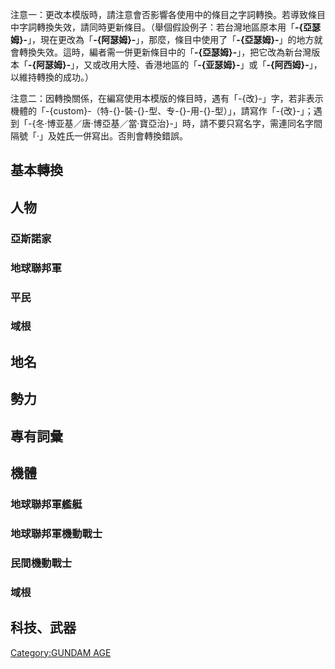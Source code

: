 {{CGroupH|name=GundamAGE|desc=機動戰士GUNDAM AGE}}<noinclude>
[[Category:ACG公共轉換組模板|{{SUBPAGENAME}}]][[Category:GUNDAM AGE]]

注意一：更改本模版時，請注意會否影響各使用中的條目之字詞轉換。若導致條目中字詞轉換失效，請同時更新條目。（舉個假設例子：若台灣地區原本用「'''-{亞瑟姆}-'''」，現在更改為「'''-{阿瑟姆}-'''」，那麼，條目中使用了「'''-{亞瑟姆}-'''」的地方就會轉換失效。這時，編者需一併更新條目中的「'''-{亞瑟姆}-'''」，把它改為新台灣版本「'''-{阿瑟姆}-'''」，又或改用大陸、香港地區的「'''-{亚瑟姆}-'''」或「'''-{阿西姆}-'''」，以維持轉換的成功。）

注意二：因轉換關係，在編寫使用本模版的條目時，遇有「-{改}-」字，若非表示機體的「-{custom}-（特-{}-裝-{}-型、专-{}-用-{}-型）」，請寫作「<nowiki>-{改}-</nowiki>」；遇到「-{冬·博亚基／唐·博亞基／當·寶亞治}-」時，請不要只寫名字，需連同名字間隔號「·」及姓氏一併寫出。否則會轉換錯誤。

==基本轉換==
</noinclude>
{{CNoteA|zh:GUNDAM AGE; zh-cn:高达AGE; zh-tw:鋼彈AGE; zh-hk:高達AGE;}}
{{CNoteA|zh:GUNDAM; zh-cn:敢达; zh-tw:鋼彈; zh-hk:高達;}}
{{CNoteA|zh:溫; zh-cn:温; zh-hk:温; zh-tw:溫;}}
{{CNoteA|zh:一期完; zh-cn:一期完; zh-hk:一期完; zh-tw:讀切版;}}
{{CNoteA|zh:巧克力; zh-cn:巧克力; zh-hk:朱古力; zh-tw:巧克力;}}<noinclude>

==人物==
===亞斯諾家===
</noinclude>
{{CNoteA|zh-cn:菲利特; zh-tw:菲利特; zh-hk:菲力特;}}
{{CNoteA|zh-cn:明日野; zh-tw:明日野; zh-hk:亞斯諾;}}
{{CNoteA|zh-cn:玛丽娜; zh-tw:瑪莉娜; zh-hk:瑪蓮娜;}}
{{CNoteA|zh-cn:艾米丽; zh-tw:艾蜜莉; zh-hk:艾蜜莉;}}
{{CNoteA|zh-cn:阿蒙德; zh-tw:阿蒙德; zh-hk:阿蒙德;}}
{{CNoteA|zh-cn:巴尔卡斯; zh-tw:凡格斯; zh-hk:華加斯;}}
{{CNoteA|zh-cn:戴森; zh-tw:戴森; zh-hk:戴森;}}
{{CNoteA|zh-cn:亚瑟姆; zh-tw:阿瑟姆; zh-hk:阿西姆;}}
{{CNoteA|zh-cn:由诺娅; zh-tw:由諾婭; zh-hk:尤諾雅;}}
{{CNoteA|zh-cn:罗玛丽; zh-tw:蘿瑪莉; zh-hk:羅瑪妮;}}
{{CNoteA|zh-cn:斯通; zh-tw:史東; zh-hk:史東;}}
{{CNoteA|zh-cn:奇奥; zh-tw:奇歐; zh-hk:奇奧;}}
<noinclude>

===地球聯邦軍===
</noinclude>
{{CNoteA|zh-cn:亨德利; zh-tw:亨德里克; zh-hk:亨德里克;}}
{{CNoteA|zh-cn:布鲁扎; zh-tw:布魯薩; zh-hk:布魯撒;}}
{{CNoteA|zh-cn:格鲁迪克; zh-tw:庫爾迪克; zh-hk:古路迪克;}}
{{CNoteA|zh-cn:艾诺亚; zh-tw:艾諾亞; zh-hk:艾諾亞;}}
{{CNoteA|zh-cn:米莱斯; zh-tw:蜜蕾絲; zh-hk:美莉絲;}}
{{CNoteA|zh-cn:阿罗伊; zh-tw:阿羅伊; zh-hk:雅萊;}}
{{CNoteA|zh-cn:亚当斯; zh-tw:亞當斯; zh-hk:阿當斯;}}
{{CNoteA|zh-cn:提尼尔; zh-tw:提勒; zh-hk:天尼爾;}}
{{CNoteA|zh-cn:拉甘; zh-tw:拉岡; zh-hk:拿根;}}
{{CNoteA|zh-cn:德列斯; zh-tw:德列斯; zh-hk:杜里時;}}
{{CNoteA|zh-cn:沃尔夫; zh-tw:沃爾夫; zh-hk:烏盧夫;}}
{{CNoteA|zh-cn:艾尼亚克尔; zh-tw:艾尼亞克爾; zh-hk:安尼亞高;}}
{{CNoteA|zh-cn:迪安; zh-tw:狄安; zh-hk:迪安;}}
{{CNoteA|zh-cn:冯洛特; zh-tw:馮洛德; zh-hk:馮萊特;}}
{{CNoteA|zh-cn:斯托拉; zh-tw:史托勒; zh-hk:斯多拿;}}
{{CNoteA|zh-cn:古阿巴郎; zh-tw:蓋瓦蘭; zh-hk:古亞巴蘭;}}
{{CNoteA|zh-cn:迪肯; zh-tw:迪傑; zh-hk:迪基;}}
{{CNoteA|zh-cn:葛黑尔; zh-tw:岡海爾; zh-hk:根希路;}}
{{CNoteA|zh-cn:菲勒迪利克; zh-tw:腓特烈; zh-hk:費特力克;}}
{{CNoteA|zh-cn:阿鲁古雷阿斯; zh-tw:奧古拉斯; zh-hk:艾古尼亞斯;}}
{{CNoteA|zh-cn:阿丽莎; zh-tw:亞莉莎; zh-hk:亞里莎;}}
{{CNoteA|zh-cn:奥弗莱特; zh-tw:歐布萊特; zh-hk:奧布拉特;}}
{{CNoteA|zh-cn:罗雷; zh-tw:羅連; zh-hk:羅寧;}}
{{CNoteA|zh-cn:麦克斯; zh-tw:馬克斯; zh-hk:馬古斯;}}
{{CNoteA|zh-cn:哈特维; zh-tw:哈特威; zh-hk:哈特威;}}
{{CNoteA|zh-cn:菲罗伊; zh-tw:弗洛伊; zh-hk:佛羅;}}
{{CNoteA|zh-cn:奥菲诺亚; zh-tw:歐爾斐諾亞; zh-hk:奧菲諾亞;}}
{{CNoteA|zh-cn:瑞米; zh-tw:蕾咪; zh-hk:麗美;}}
{{CNoteA|zh-cn:露丝; zh-tw:魯斯; zh-hk:露芙;}}
{{CNoteA|zh-cn:阿兰; zh-tw:亞倫; zh-hk:艾倫;}}
{{CNoteA|zh-cn:布罗利; zh-tw:拉多尼; zh-hk:布羅利;}}
{{CNoteA|zh-cn:伊莉莎; zh-tw:伊莉夏; zh-hk:伊莉莎;}}
{{CNoteA|zh-cn:姆莱; zh-tw:姆萊; zh-hk:姆拉爾;}}
{{CNoteA|zh-cn:威露娜; zh-tw:威爾納; zh-hk:威娜;}}
{{CNoteA|zh-cn:杰尼斯丁; zh-tw:傑尼斯汀; zh-hk:贊尼斯迪;}}
{{CNoteA|zh-cn:艾鲁; zh-tw:艾爾; zh-hk:艾路;}}
{{CNoteA|zh-cn:东尼斯; zh-tw:多尼斯; zh-hk:東尼斯;}}
{{CNoteA|zh-cn:奥迪奥; zh-tw:奧迪爾; zh-hk:奧迪奧;}}
{{CNoteA|zh-cn:布兰; zh-tw:布蘭; zh-hk:布蘭;}}
<noinclude>

===平民===
</noinclude>
{{CNoteA|zh-cn:哈啰; zh-tw:哈囉; zh-hk:哈囉;}}
{{CNoteA|zh-cn:尤琳; zh-tw:尤琳; zh-hk:尤琳;}}
{{CNoteA|zh-cn:露雪尔; zh-tw:路歇爾; zh-hk:魯修魯;}}
{{CNoteA|zh-cn:姆克莱多; zh-tw:穆庫雷德; zh-hk:梅古利度;}}
{{CNoteA|zh-cn:拉拉帕莉; zh-tw:蘿拉蓓莉; zh-hk:拉娜芭莉;}}
{{CNoteA|zh-cn:玛多纳; zh-tw:馬度納; zh-hk:馬多拿;}}
{{CNoteA|zh-cn:洛蒂; zh-tw:羅迪; zh-hk:洛迪;}}
{{CNoteA|zh-cn:伊瓦克; zh-tw:伊瓦克; zh-hk:伊惑古;}}
{{CNoteA|zh-cn:布莱亚; zh-tw:布利亞; zh-hk:布拉亞;}}
{{CNoteA|zh-cn:冬·博亚基; zh-tw:唐·博亞基; zh-hk:當·寶亞治;}}
{{CNoteA|zh-cn:博亚基; zh-tw:博亞基; zh-hk:寶亞治;}}
{{CNoteA|zh-cn:拉克特; zh-tw:拉克托; zh-hk:拉古特;}}
{{CNoteA|zh-cn:埃法梅; zh-tw:艾爾法梅; zh-hk:艾法米;}}
{{CNoteA|zh-cn:阿扎克; zh-tw:艾薩克; zh-hk:亞魯扎古;}}
{{CNoteA|zh-cn:博明斯; zh-tw:伯明格斯; zh-hk:巴明古斯;}}
{{CNoteA|zh-cn:夏卫; zh-tw:夏威; zh-hk:沙維;}}
{{CNoteA|zh-cn:贝鲁顿; zh-tw:貝克頓; zh-hk:貝爾頓;}}
{{CNoteA|zh-cn:马希尔; zh-tw:馬歇; zh-hk:馬斯路;}}
{{CNoteA|zh-cn:博尔德; zh-tw:博德; zh-hk:保以特;}}
{{CNoteA|zh-cn:罗德; zh-tw:羅德; zh-hk:洛德;}}
{{CNoteA|zh-cn:阿布斯; zh-tw:阿布斯; zh-hk:亞布斯;}}
<noinclude>

===域根===
</noinclude>
{{CNoteA|zh-cn:德西尔; zh-tw:德席爾; zh-hk:迪斯路;}}
{{CNoteA|zh-cn:葛雷特; zh-tw:加列特; zh-hk:加列圖;}}
{{CNoteA|zh-cn:亚克; zh-tw:亞克; zh-hk:也古;}}
{{CNoteA|zh-cn:多莱; zh-tw:德雷; zh-hk:杜利;}}
{{CNoteA|zh-cn:吉拉; zh-tw:基拉; zh-hk:基拿;}}
{{CNoteA|zh-cn:卓伊; zh-tw:佐伊; zh-hk:佐伊;}}
{{CNoteA|zh-cn:菲扎尔; zh-tw:菲札爾; zh-hk:菲扎爾;}}
{{CNoteA|zh-cn:伊泽尔刚特; zh-tw:伊傑康特; zh-hk:伊謝魯根特;}}
{{CNoteA|zh-cn:梅德尔; zh-tw:梅德; zh-hk:梅迪爾;}}
{{CNoteA|zh-cn:桑特; zh-tw:贊特; zh-hk:贊特;}}
{{CNoteA|zh-cn:杰哈特; zh-tw:哲哈特; zh-hk:謝哈特;}}
{{CNoteA|zh-cn:达兹; zh-tw:達茲; zh-hk:戴治;}}
{{CNoteA|zh-cn:罗登; zh-tw:羅登; zh-hk:羅丁;}}
{{CNoteA|zh-cn:杰拉; zh-tw:澤拉; zh-hk:謝拉;}}
<noinclude>

==地名==
</noinclude>
{{CNoteA|zh-cn:欧华; zh-tw:歐華; zh-hk:奧凡;}}
{{CNoteA|zh-cn:诺拉; zh-tw:諾拉; zh-hk:諾拉;}}
{{CNoteA|zh-cn:法丹; zh-tw:法丹; zh-hk:法町;}}
{{CNoteA|zh-cn:托迪; zh-tw:特魯迪亞; zh-hk:圖迪亞;}}
{{CNoteA|zh-cn:明利; zh-tw:明斯理; zh-hk:明斯里;}}
{{CNoteA|zh-cn:岸巴; zh-tw:安巴特; zh-hk:安霸特;}}
{{CNoteA|zh-cn:阿林斯顿; zh-tw:阿靈斯頓; zh-hk:阿林斯頓;}}
{{CNoteA|zh-cn:玛多纳工厂; zh-tw:馬度納工房; zh-hk:馬多拿工廠;}}
{{CNoteA|zh-cn:史莱斯林茲学校; zh-tw:司拉斯靈茲士官學校; zh-hk:史萊斯林捷軍校;}}
<noinclude>

==勢力==
</noinclude>
{{CNoteA|zh-cn:地球联邦; zh-tw:地球聯邦; zh-hk:地球聯邦;}}
{{CNoteA|zh-cn:扎拉姆; zh-tw:薩拉姆; zh-hk:查拉姆;}}
{{CNoteA|zh-cn:艾乌巴; zh-tw:艾華; zh-hk:歐巴;}}
{{CNoteA|zh-cn:维根; zh-tw:維根; zh-hk:域根;}}
<noinclude>

==專有詞彙==
</noinclude>
{{CNoteA|zh-cn:天使的落日; zh-tw:天使的落日; zh-hk:天使之落日;}}
{{CNoteA|zh-cn:先进世代; zh-tw:先進世代; zh-hk:新進世代;}}
{{CNoteA|zh-cn:殖民地运送; zh-tw:殖民地運輸; zh-hk:殖民衛星運輸;}}
{{CNoteA|zh-cn:殖民地; zh-tw:殖民地; zh-hk:殖民衛星;}}
{{CNoteA|zh:X Rounder; zh-cn:X Rounder; zh-tw:X Rounder; zh-hk:極能者;}}
{{CNoteA|zh:X-Rounder; zh-cn:X-Rounder; zh-tw:X-Rounder; zh-hk:極能者;}}
{{CNoteA|zh-cn:消灭蝙蝠战役; zh-tw:驅蝠戰役; zh-hk:蝙蝠擊退戰;}}
<noinclude>

==機體==
===地球聯邦軍艦艇===
</noinclude>
{{CNoteA|zh-cn:歌姬号; zh-tw:歌姬號; zh-hk:迪娃女神號;}}
{{CNoteA|zh-cn:达尔文级; zh-tw:達爾文級; zh-hk:達爾文級;}}
{{CNoteA|zh-cn:闪电号; zh-tw:電擊號; zh-hk:閃電號;}}
{{CNoteA|zh-cn:光环号; zh-tw:光圈號; zh-hk:榮耀號;}}
{{CNoteA|zh-cn:守望号; zh-tw:守衛號; zh-hk:守衛號;}}
<noinclude>

===地球聯邦軍機動戰士===
</noinclude>
{{CNoteA|zh-cn:基本型; zh-tw:基本型; zh-hk:普通型;}}
{{CNoteA|zh-cn:泰特斯; zh-tw:重擊型; zh-hk:重擊型;}}
{{CNoteA|zh-cn:斯帕洛; zh-tw:速戰型; zh-hk:速戰型;}}
{{CNoteA|zh-cn:斯塔克斯; zh-tw:僵硬型; zh-hk:僵硬型;}}
{{CNoteA|zh-cn:剃刀模式; zh-tw:剃刀型; zh-hk:剃刀型;}}
{{CNoteA|zh-cn:强击模式; zh-tw:飛躍形態; zh-hk:戰機形態;}}
{{CNoteA|zh-cn:飞行模式; zh-tw:飛行形態; zh-hk:飛翔形態;}}
{{CNoteA|zh-cn:双弹模式; zh-tw:雙砲型; zh-hk:雙砲型;}}
{{CNoteA|zh-cn:双弹飞行模式; zh-tw:雙砲型飛行形態; zh-hk:雙砲型飛翔形態;}}
{{CNoteA|zh-cn:狩猎模式; zh-tw:狩獵型; zh-hk:狩獵型;}}
{{CNoteA|zh-cn:双刃模式; zh-tw:雙刃型; zh-hk:雙刃型;}}
{{CNoteA|zh-cn:巨剑模式; zh-tw:巨劍型; zh-hk:巨劍型;}}
{{CNoteA|zh-cn:浅滩模式; zh-tw:素體型; zh-hk:本體型;}}
{{CNoteA|zh-cn:格朗萨; zh-tw:光輝型; zh-hk:古蘭沙型;}}
{{CNoteA|zh-cn:要塞模式; zh-tw:堡壘型; zh-hk:要塞型;}}
{{CNoteA|zh-cn:轨道模式; zh-tw:軌道型; zh-hk:軌道型;}}
{{CNoteA|zh-cn:拉古那模式; zh-tw:拉古那型; zh-hk:拉古那型;}}
{{CNoteA|zh-cn:杰诺亚斯; zh-tw:傑諾亞斯; zh-hk:榭魯艾斯;}}
{{CNoteA|zh:Custom; zh-cn:Custom; zh-tw:特裝型; zh-hk:·改;}}
{{CNoteA|zh-cn:阿黛尔; zh-tw:亞黛爾; zh-hk:亞德魯;}}
{{CNoteA|zh-cn:克朗西亚; zh-tw:克蘭雪; zh-hk:格朗西;}}
{{CNoteA|zh-cn:G-昂者; zh-tw:G艾格傑斯; zh-hk:G-EXES;}}
{{CNoteA|zh-cn:G-巨人; zh-tw:G包瑟; zh-hk:G-BOUNCER;}}
{{CNoteA|zh-cn:G拦截机; zh-tw:G攔截機; zh-hk:G王權號;}}
{{CNoteA|zh-cn:G气垫战机; zh-tw:G氣墊戰機; zh-hk:G飛躍號;}}
{{CNoteA|zh-cn:G火蛇号; zh-tw:G毒蛇戰機; zh-hk:G火蛇號;}}
<noinclude>

===民間機動戰士===
</noinclude>
{{CNoteA|zh-cn:暴徒; zh-tw:土匪型; zh-hk:迪斯柏拉杜;}}
{{CNoteA|zh-cn:夏多鲁; zh-tw:夏多爾; zh-hk:沙魯多魯;}}
{{CNoteA|zh-cn:夏多鲁恶徙; zh-tw:夏多爾惡徒型; zh-hk:沙魯多魯惡賊型;}}
{{CNoteA|zh-cn:迦拉; zh-tw:迦拉; zh-hk:迦拿;}}
{{CNoteA|zh-cn:吉拉; zh-tw:吉拉; zh-hk:茲拿;}}
{{CNoteA|zh-cn:艾美达; zh-tw:艾梅達; zh-hk:艾梅達;}}
{{CNoteA|zh-cn:杰诺; zh-tw:桀諾; zh-hk:哲諾;}}
{{CNoteA|zh-cn:JACKEDGE; zh-tw:傑斯利刃型; zh-hk:傑克艾治型;}}
{{CNoteA|zh-cn:巴罗诺克; zh-tw:巴羅諾克; zh-hk:巴朗諾克;}}
{{CNoteA|zh-cn:塞法斯; zh-tw:賽佛斯; zh-hk:西科斯;}}

<noinclude>

===域根===
</noinclude>
{{CNoteA|zh-cn:迦弗朗; zh-tw:加夫蘭; zh-hk:格夫蘭;}}
{{CNoteA|zh-cn:捷达斯; zh-tw:賽達斯; zh-hk:戰達斯;}}
{{CNoteA|zh-cn:巴库多; zh-tw:巴克托; zh-hk:巴古托;}}
{{CNoteA|zh-cn:扎姆多拉古; zh-tw:札姆多拉格; zh-hk:森多拉古;}}
{{CNoteA|zh-cn:法卢西娅; zh-tw:法爾西亞; zh-hk:法老西亞;}}
{{CNoteA|zh-cn:冯法卢西娅; zh-tw:馮恩法爾西亞; zh-hk:梵法老西亞;}}
{{CNoteA|zh-cn:迪法斯; zh-tw:迪凡斯; zh-hk:迪凡斯;}}
{{CNoteA|zh-cn:法伯斯; zh-tw:法伯斯; zh-hk:梵保哲;}}
{{CNoteA|zh-cn:多拉多; zh-tw:多拉德; zh-hk:多拉多;}}
{{CNoteA|zh-cn:皆德拉; zh-tw:堅德拉; zh-hk:傑德拿;}}
{{CNoteA|zh-cn:克罗诺斯; zh-tw:克羅諾斯; zh-hk:克羅諾斯;}}
{{CNoteA|zh-cn:赛达鲁斯; zh-tw:堅達魯斯; zh-hk:傑達魯斯;}}
{{CNoteA|zh-cn:吉拉卡; zh-tw:基拉格; zh-hk:基拉加;}}
{{CNoteA|zh-cn:雷吉鲁斯; zh-tw:雷基爾斯; zh-hk:列基路斯;}}
{{CNoteA|zh-cn:希德; zh-tw:席德; zh-hk:薛德;}}
{{CNoteA|zh-cn:达纳金; zh-tw:達納金; zh-hk:戴拿捷;}}
{{CNoteA|zh-cn:哥梅尔; zh-tw:哥梅爾; zh-hk:哥美路;}}
{{CNoteA|zh-cn:乌罗兹; zh-tw:烏羅佐; zh-hk:烏洛素;}}
{{CNoteA|zh-cn:雷钢纳; zh-tw:雷岡納; zh-hk:歷根拿;}}
{{CNoteA|zh-cn:格尔多林; zh-tw:格爾德林; zh-hk:古盧多林;}}
{{CNoteA|zh-cn:提耶鲁巴; zh-tw:提艾爾法; zh-hk:提亞雷巴;}}
{{CNoteA|zh-cn:维根吉亚; zh-tw:維根基亞; zh-hk:域根機兵;}}
{{CNoteA|zh-tw:格拉米斯; zh-hk:古拉美斯;}}
<noinclude>

==科技、武器==
</noinclude>
{{CNoteA|zh-cn:AGE建构者; zh-tw:AGE建造機; zh-hk:AGE建構者;}}
{{CNoteA|zh-cn:炮; zh-tw:砲; zh-hk:砲;}}
{{CNoteA|zh-cn:盾牌; zh-tw:護盾; zh-hk:盾牌;}}
{{CNoteA|zh-cn:作业用; zh-tw:工程用; zh-hk:工程用;}}
{{CNoteA|zh-cn:多兹; zh-tw:德斯; zh-hk:特捷;}}
{{CNoteA|zh-cn:希格玛西斯; zh-tw:希格瑪西斯; zh-hk:薛瑪西斯;}}
{{CNoteA|zh-cn:来福; zh-tw:步槍; zh-hk:來福槍;}}
{{CNoteA|zh-cn:光束喷枪; zh-tw:光束噴槍; zh-hk:鐳射噴激槍;}}
{{CNoteA|zh-cn:光束军刀; zh-tw:光束軍刀; zh-hk:鐳射劍;}}
{{CNoteA|zh-cn:光束; zh-tw:光束; zh-hk:鐳射;}}
{{CNoteA|zh-cn:套索; zh-tw:金臂勾; zh-hk:套索;}}
{{CNoteA|zh-cn:肩撞; zh-tw:肩撞; zh-hk:肩撞;}}
{{CNoteA|zh-cn:飞踢; zh-tw:膝撞; zh-hk:膝撞;}}
{{CNoteA|zh-cn:片刃; zh-tw:席格刀; zh-hk:時雨之刃;}}
{{CNoteA|zh-cn:微孔枪; zh-tw:尖針槍; zh-hk:針槍;}}
{{CNoteA|zh-cn:压力棒; zh-tw:電熱棍; zh-hk:熱能棒;}}
{{CNoteA|zh-cn:光量子爆裂; zh-tw:光子·; zh-hk:光子爆裂;}}
{{CNoteA|zh-cn:加农; zh-tw:加農砲; zh-hk:加農砲;}}
{{CNoteA|zh-cn:导弹; zh-tw:飛彈; zh-hk:導彈;}}
{{CNoteA|zh-cn:压力铲; zh-tw:電熱鏟; zh-hk:熱能鏟;}}
{{CNoteA|zh-cn:压力杖; zh-tw:電熱鎬; zh-hk:熱能鋤;}}
{{CNoteA|zh-cn:压力叉; zh-tw:電熱叉; zh-hk:熱能叉;}}
{{CNoteA|zh-cn:感应炮; zh-tw:感應砲; zh-hk:浮游砲;}}
{{CNoteA|zh-tw:迪格馬澤農; zh-hk:迪古瑪哲隆;}}
<noinclude>
</noinclude>{{CGroupF}}